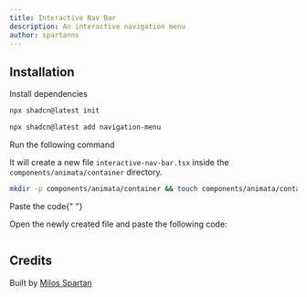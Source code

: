 ```yaml
---
title: Interactive Nav Bar
description: An interactive navigation menu
author: spartanns
---
```


<ComponentPreview name="container-interactive-nav-bar--docs" />

## Installation

<Steps>
<Step>Install dependencies</Step>

```bash
npx shadcn@latest init
```
```bash
npx shadcn@latest add navigation-menu
```

<Step>Run the following command</Step>

It will create a new file `interactive-nav-bar.tsx` inside the `components/animata/container` directory.

```bash
mkdir -p components/animata/container && touch components/animata/container/interactive-nav-bar.tsx
```

<Step>Paste the code</Step>{" "}

Open the newly created file and paste the following code:

```jsx file=<rootDir>/animata/container/interactive-nav-bar.tsx

```

</Steps>

## Credits

Built by [Milos Spartan](https://github.com/spartanns)
